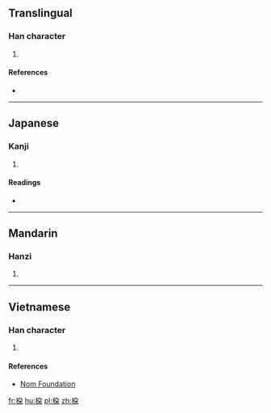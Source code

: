 ==Translingual==

===Han character===
{{Han char|rn=75|rad=木|as=06|sn=10|four=|canj=DNSD|ids=⿰木朶}}

# {{defn|Han|sort=木06}}

====References====
* {{Han ref|kx=0526.110|dkj=14780|hdz=21208.050|uh=6857|ud=26711}}

----

==Japanese==

===Kanji===
{{ja-kanji|grade=|rs=木06}}

# {{defn|lang=ja|sort=木06}}

====Readings====
* {{ja-readings|on=[[た]] (ta), [[ね]] (ne)|kun=[[ね]] (ne)}}

----

==Mandarin==

===Hanzi===
{{cmn-hanzi|pin=[[duò]] ([[duo4]])|wg=to<sup>4</sup>}}

# {{defn|lang=cmn|sort=木06}}

----

==Vietnamese==

===Han character===
{{vi-readings|rs=木06| hanviet = [[đoá]], [[đoác]]}}

# {{defn|lang=vi|sort=木06}}

====References====
*[http://nomfoundation.org/common/nom_details.php?codepoint=6857 Nom Foundation]

[[fr:桗]]
[[hu:桗]]
[[pl:桗]]
[[zh:桗]]